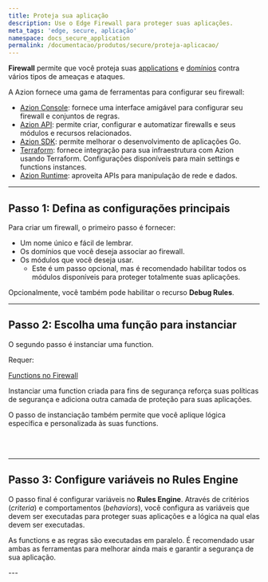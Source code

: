 ```yaml
---
title: Proteja sua aplicação
description: Use o Edge Firewall para proteger suas aplicações.
meta_tags: 'edge, secure, aplicação'
namespace: docs_secure_application
permalink: /documentacao/produtos/secure/proteja-aplicacao/
---
```



**Firewall** permite que você proteja suas [applications](/pt-br/documentacao/produtos/build/edge-application/) e [domínios](/pt-br/documentacao/produtos/build/edge-application/domains/) contra vários tipos de ameaças e ataques.

A Azion fornece uma gama de ferramentas para configurar seu firewall:

- [Azion Console](https://console.azion.com): fornece uma interface amigável para configurar seu firewall e conjuntos de regras.
- [Azion API](https://api.azion.com/#e21929ff-f172-44d0-a3dc-58ecc11b652e): permite criar, configurar e automatizar firewalls e seus módulos e recursos relacionados.
- [Azion SDK](/pt-br/documentacao/produtos/secure/automarizar/sdk/): permite melhorar o desenvolvimento de aplicações Go.
- [Terraform](/pt-br/documentacao/produtos/secure/automarizar/terraform/): fornece integração para sua infraestrutura com Azion usando Terraform. Configurações disponíveis para main settings e functions instances.
- [Azion Runtime](/pt-br/documentacao/produtos/secure/automarizar/functions/): aproveita APIs para manipulação de rede e dados.

---

## Passo 1: Defina as configurações principais

Para criar um firewall, o primeiro passo é fornecer:

- Um nome único e fácil de lembrar.
- Os domínios que você deseja associar ao firewall.
- Os módulos que você deseja usar.
    - Este é um passo opcional, mas é recomendado habilitar todos os módulos disponíveis para proteger totalmente suas aplicações.

Opcionalmente, você também pode habilitar o recurso **Debug Rules**.

<LinkButton link="/pt-br/documentacao/produtos/guias/secure/edge-firewall-definir-main-settings/" label="saiba mais sobre configurações principais" severity="secondary" />

---

## Passo 2: Escolha uma função para instanciar

O segundo passo é instanciar uma function.

Requer:

<Tag severity="info" client:only="vue">[Functions no Firewall](/pt-br/documentacao/produtos/secure/edge-firewall/edge-functions/)</Tag>

Instanciar uma function criada para fins de segurança reforça suas políticas de segurança e adiciona outra camada de proteção para suas aplicações.

O passo de instanciação também permite que você aplique lógica específica e personalizada às suas functions.

<LinkButton link="/pt-br/documentacao/produtos/guias/secure/instanciar-edge-functions/" label="saiba mais sobre instanciar Functions" severity="secondary" /> <br></br>

<LinkButton link="/pt-br/documentacao/produtos/guias/secure/gerenciar-bots/" label="saiba mais gerenciar de bots" severity="secondary" />

---

## Passo 3: Configure variáveis no Rules Engine

O passo final é configurar variáveis no **Rules Engine**. Através de critérios (*criteria*) e comportamentos (*behaviors*), você configura as variáveis que devem ser executadas para proteger suas aplicações e a lógica na qual elas devem ser executadas.

As functions e as regras são executadas em paralelo. É recomendado usar ambas as ferramentas para melhorar ainda mais e garantir a segurança de sua aplicação.

<LinkButton link="/pt-br/documentacao/produtos/guias/secure/trabalhar-com-rules-engine/" label="saiba mais sobre trabalhar com Rules Engine" severity="secondary" />
---

